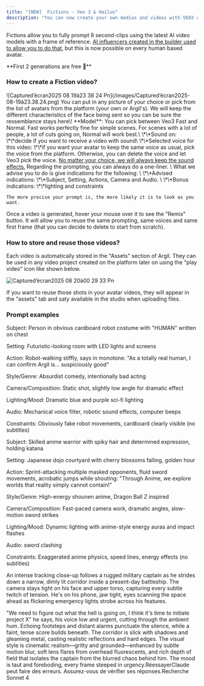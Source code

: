 ```yaml
---
title: "[NEW]  Fictions - Veo 3 & Hailuo"
description: "You can now create your own medias and videos with VEO3 or Hailuo AI directly integrated into Argil using your own avatars or Argil's licensed avatars"
---
```


Fictions allow you to fully prompt 8 second-clips using the latest AI video models with a frame of reference. [AI influencers created in the builder used to allow you to do that](https://docs.argil.ai/resources/ai-influencer-actions), but this is now possible on every human based avatar.

<Tip>
  **First 2 generations are free 🥳**
</Tip>

### How to create a Fiction video?

<Steps>
  <Step title="Select the Fictions menu">
    ![Captured’écran2025 08 19à23 38 24 Pn](/images/Captured’écran2025-08-19à23.38.24.png)
  </Step>
  <Step title="Upload your image or pick an avatar from the list">
    You can put in any picture of your choice or pick from the list of avatars from the platform (your own or Argil's). We will keep the different characteristics of the face being sent so you can be sure the ressemblance stays here\!
  </Step>
  <Step title="Change the settings">
    **Model**: You can pick between Veo3 Fast and Normal. Fast works perfectly fine for simple scenes. For scenes with a lot of people, a lot of cuts going on, Normal will work best.\
    \*\*Sound on: \*\*decide if you want to receive a video with sound\
    \*\*Selected voice for this video: \*\*if you want your avatar to keep the same voice as usual, pick the voice from the platform. Otherwise, you can delete the voice and let Veo3 pick the voice. <u>No matter your choice, we will always keep the sound effects.</u>
  </Step>
  <Step title="Prompt your scene (example at the bottom)">
    Regarding the prompting, you can always do a one-liner. \
    What we advise you to do is give indications for the following: \
    \*\*Advised indications: \*\*Subject, Setting, Actions, Camera and Audio.  \
    \*\*Bonus indications: \*\*lighting and constraints

    The more precise your prompt is, the more likely it is to look as you want.
  </Step>
  <Step title="Re-use a prompt and the first frame">
    Once a video is generated, hover your mouse over it to see the "Remix" button. It will allow you to reuse the same prompting, same voices and same first frame (that you can decide to delete to start from scratch).
  </Step>
</Steps>

### How to store and reuse those videos?

Each video is automatically stored in the "Assets" section of Argil. They can be used in any video project created on the platform later on using the "play video" icon like shown below.

![Captured’écran2025 08 20à00 29 33 Pn](/images/Captured’écran2025-08-20à00.29.33.png)

<Tip>
  If you want to reuse those shots in your avatar videos, they will appear in the "assets" tab and saty available in the studio when uploading files.
</Tip>

### Prompt examples

<Accordion title="Prompt example 1" icon="sparkles">
  Subject: Person in obvious cardboard robot costume with "HUMAN" written on chest

  Setting: Futuristic-looking room with LED lights and screens

  Action: Robot-walking stiffly, says in monotone: "As a totally real human, I can confirm Argil is... suspiciously good"

  Style/Genre: Absurdist comedy, intentionally bad acting

  Camera/Composition: Static shot, slightly low angle for dramatic effect

  Lighting/Mood: Dramatic blue and purple sci-fi lighting

  Audio: Mechanical voice filter, robotic sound effects, computer beeps

  Constraints: Obviously fake robot movements, cardboard clearly visible (no subtitles)
</Accordion>

<Accordion title="Prompt example 2" icon="sparkles">
  Subject: Skilled anime warrior with spiky hair and determined expression, holding katana

  Setting: Japanese dojo courtyard with cherry blossoms falling, golden hour

  Action: Sprint-attacking multiple masked opponents, fluid sword movements, acrobatic jumps while shouting: "Through Anime, we explore worlds that reality simply cannot contain\!"

  Style/Genre: High-energy shounen anime, Dragon Ball Z inspired

  Camera/Composition: Fast-paced camera work, dramatic angles, slow-motion sword strikes

  Lighting/Mood: Dynamic lighting with anime-style energy auras and impact flashes

  Audio:  sword clashing

  Constraints: Exaggerated anime physics, speed lines, energy effects (no subtitles)
</Accordion>

<Accordion title="Prompt example 3" icon="sparkles">
  An intense tracking close-up follows a rugged military captain as he strides down a narrow, dimly lit corridor inside a present-day battleship. The camera stays tight on his face and upper torso, capturing every subtle twitch of tension. He's on his phone, jaw tight, eyes scanning the space ahead as flickering emergency lights strobe across his features.

  "We need to figure out what the hell is going on, I think it's time to initiate project X" he says, his voice low and urgent, cutting through the ambient hum. Echoing footsteps and distant alarms punctuate the silence, while a faint, tense score builds beneath. The corridor is slick with shadows and gleaming metal, casting realistic reflections and hard edges. The visual style is cinematic realism—gritty and grounded—enhanced by subtle motion blur, soft lens flares from overhead fluorescents, and rich depth of field that isolates the captain from the blurred chaos behind him. The mood is taut and foreboding, every frame steeped in urgency.RéessayerClaude peut faire des erreurs. Assurez-vous de vérifier ses réponses.Recherche Sonnet 4
</Accordion>